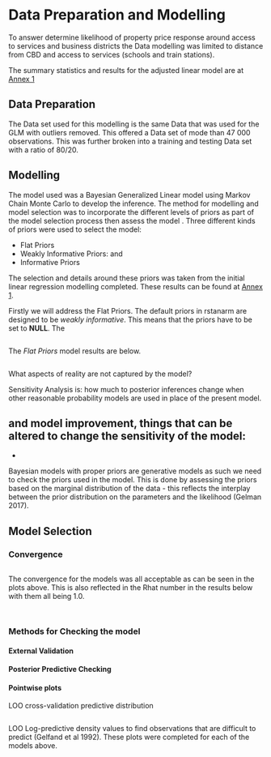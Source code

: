 # Data Preparation and Modelling

To answer determine likelihood of property price response around access to services and business districts the Data modelling was limited to distance from CBD and access to services (schools and train stations).

The summary statistics and results for the adjusted linear model are at [Annex 1](Annex 1.Rmd)

## Data Preparation

The Data set used for this modelling is the same Data that was used for the GLM with outliers removed. This offered a Data set of mode than 47 000 observations. This was further broken into a training and testing Data set with a ratio of 80/20.

## Modelling

The model used was a Bayesian Generalized Linear model using Markov Chain Monte Carlo to develop the inference. The method for modelling and model selection was to incorporate the different levels of priors as part of the model selection process then assess the model . Three different kinds of priors were used to select the model:

* Flat Priors 
* Weakly Informative Priors: and
* Informative Priors

The selection and details around these priors was taken from the initial linear regression modelling completed. These results can be found at [Annex 1](Annex 1). 

Firstly we will address the Flat Priors. The default priors in rstanarm are designed to be *weakly informative*.  This means that the priors have to be set to **NULL**. The   

```r

```

The *Flat Priors* model results are below.


```r

```



What aspects of reality are not captured by the model?

Sensitivity Analysis is: how much to posterior inferences change when other reasonable probability models are used in place of the present model.

and model improvement, things that can be altered to change the sensitivity of the model:
- 
- 

Bayesian models with proper priors are generative models as such we need to check the priors used in the model. This is done by assessing the priors based on the marginal distribution of the data - this reflects the interplay between the prior distribution on the parameters and the likelihood (Gelman 2017). 


## Model Selection




### Convergence

```r

```


The convergence for the models was all acceptable as can be seen in the plots above. This is also reflected in the Rhat number in the results below with them all being 1.0.

```r

```

```r

```



### Methods for Checking the model

#### External Validation



#### Posterior Predictive Checking


#### Pointwise plots 

LOO cross-validation predictive distribution 

```r

```


LOO Log-predictive density values to find observations that are difficult to predict (Gelfand et al 1992). These plots were completed for each of the models above. 



